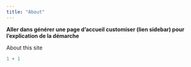 ```yaml
---
title: "About"
---
```


**Aller dans générer une page d'accueil customiser (lien sidebar) pour l'explication de la démarche**


About this site

```r
1 + 1
```
